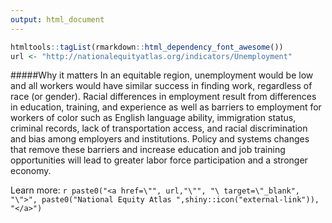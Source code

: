 ```yaml
---
output: html_document
---
```


```r
htmltools::tagList(rmarkdown::html_dependency_font_awesome())
url <- "http://nationalequityatlas.org/indicators/Unemployment"
```

#####Why it matters
In an equitable region, unemployment would be low and all workers would have similar success in finding work, regardless of race (or gender). Racial differences in employment result from differences in education, training, and experience as well as barriers to employment for workers of color such as English language ability, immigration status, criminal records, lack of transportation access, and racial discrimination and bias among employers and institutions. Policy and systems changes that remove these barriers and increase education and job training opportunities will lead to greater labor force participation and a stronger economy.

Learn more: `r paste0("<a href=\"", url,"\"", "\ target=\"_blank", "\">", paste0("National Equity Atlas ",shiny::icon("external-link")), "</a>")`